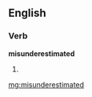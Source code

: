 ==English==

===Verb===
'''misunderestimated'''

# {{past of|[[misunderestimate]]}}

[[mg:misunderestimated]]